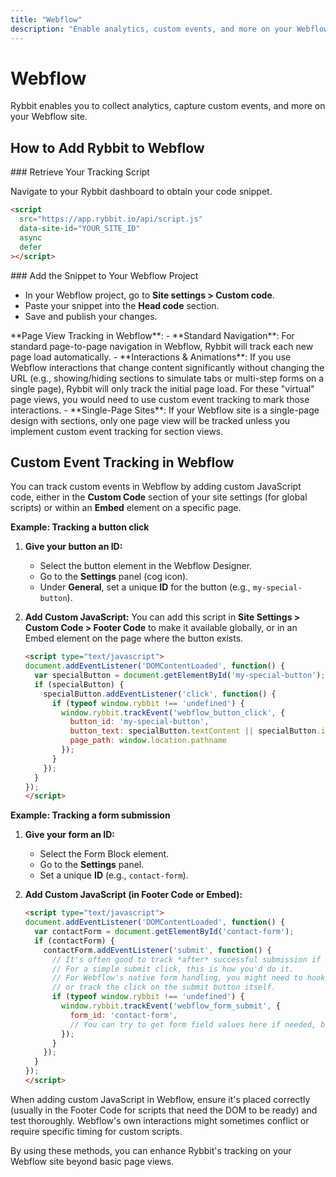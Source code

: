 ```yaml
---
title: "Webflow"
description: "Enable analytics, custom events, and more on your Webflow site with Rybbit."
---
```



# Webflow

Rybbit enables you to collect analytics, capture custom events, and more on your Webflow site.

## How to Add Rybbit to Webflow

<Steps>
<Step>
### Retrieve Your Tracking Script

Navigate to your Rybbit dashboard to obtain your code snippet.

```html
<script
  src="https://app.rybbit.io/api/script.js"
  data-site-id="YOUR_SITE_ID"
  async
  defer
></script>
```
</Step>

<Step>
### Add the Snippet to Your Webflow Project

- In your Webflow project, go to **Site settings > Custom code**.
- Paste your snippet into the **Head code** section.
- Save and publish your changes.
</Step>
</Steps>

<Callout type="info">
  **Page View Tracking in Webflow**:
  - **Standard Navigation**: For standard page-to-page navigation in Webflow, Rybbit will track each new page load automatically.
  - **Interactions & Animations**: If you use Webflow interactions that change content significantly without changing the URL (e.g., showing/hiding sections to simulate tabs or multi-step forms on a single page), Rybbit will only track the initial page load. For these "virtual" page views, you would need to use custom event tracking to mark those interactions.
  - **Single-Page Sites**: If your Webflow site is a single-page design with sections, only one page view will be tracked unless you implement custom event tracking for section views.
</Callout>

## Custom Event Tracking in Webflow

You can track custom events in Webflow by adding custom JavaScript code, either in the **Custom Code** section of your site settings (for global scripts) or within an **Embed** element on a specific page.

**Example: Tracking a button click**

1.  **Give your button an ID:**
    *   Select the button element in the Webflow Designer.
    *   Go to the **Settings** panel (cog icon).
    *   Under **General**, set a unique **ID** for the button (e.g., `my-special-button`).

2.  **Add Custom JavaScript:**
    You can add this script in **Site Settings > Custom Code > Footer Code** to make it available globally, or in an Embed element on the page where the button exists.

    ```html
    <script type="text/javascript">
    document.addEventListener('DOMContentLoaded', function() {
      var specialButton = document.getElementById('my-special-button');
      if (specialButton) {
        specialButton.addEventListener('click', function() {
          if (typeof window.rybbit !== 'undefined') {
            window.rybbit.trackEvent('webflow_button_click', {
              button_id: 'my-special-button',
              button_text: specialButton.textContent || specialButton.innerText,
              page_path: window.location.pathname
            });
          }
        });
      }
    });
    </script>
    ```

**Example: Tracking a form submission**

1.  **Give your form an ID:**
    *   Select the Form Block element.
    *   Go to the **Settings** panel.
    *   Set a unique **ID** (e.g., `contact-form`).

2.  **Add Custom JavaScript (in Footer Code or Embed):**

    ```html
    <script type="text/javascript">
    document.addEventListener('DOMContentLoaded', function() {
      var contactForm = document.getElementById('contact-form');
      if (contactForm) {
        contactForm.addEventListener('submit', function() {
          // It's often good to track *after* successful submission if Webflow provides a callback.
          // For a simple submit click, this is how you'd do it.
          // For Webflow's native form handling, you might need to hook into its success state if possible,
          // or track the click on the submit button itself.
          if (typeof window.rybbit !== 'undefined') {
            window.rybbit.trackEvent('webflow_form_submit', {
              form_id: 'contact-form',
              // You can try to get form field values here if needed, but be mindful of PII.
            });
          }
        });
      }
    });
    </script>
    ```

<Callout type="warn">
  When adding custom JavaScript in Webflow, ensure it's placed correctly (usually in the Footer Code for scripts that need the DOM to be ready) and test thoroughly. Webflow's own interactions might sometimes conflict or require specific timing for custom scripts.
</Callout>

By using these methods, you can enhance Rybbit's tracking on your Webflow site beyond basic page views.
